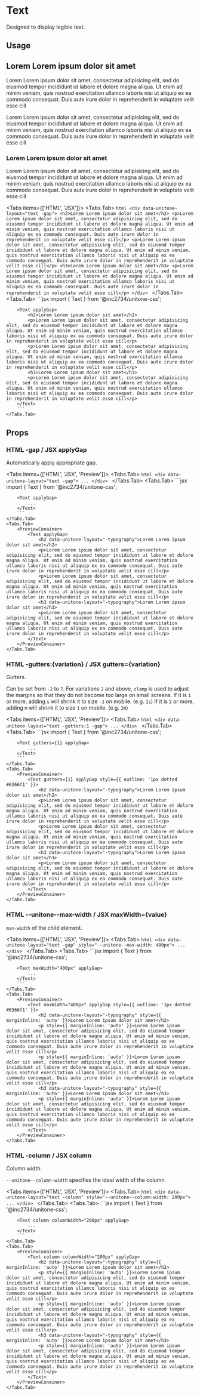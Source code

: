 
# Text

Designed to display legible text.

## Usage

<PreviewConainer>
	<Text applyGap>
		<h2 data-unitone-layout="-typography">Lorem Lorem ipsum dolor sit amet</h2>
		<p>Lorem Lorem ipsum dolor sit amet, consectetur adipisicing elit, sed do eiusmod tempor incididunt ut labore et dolore magna aliqua. Ut enim ad minim veniam, quis nostrud exercitation ullamco laboris nisi ut aliquip ex ea commodo consequat. Duis aute irure dolor in reprehenderit in voluptate velit esse cill</p>
		<p>Lorem Lorem ipsum dolor sit amet, consectetur adipisicing elit, sed do eiusmod tempor incididunt ut labore et dolore magna aliqua. Ut enim ad minim veniam, quis nostrud exercitation ullamco laboris nisi ut aliquip ex ea commodo consequat. Duis aute irure dolor in reprehenderit in voluptate velit esse cill</p>
		<h3 data-unitone-layout="-typography">Lorem Lorem ipsum dolor sit amet</h3>
		<p>Lorem Lorem ipsum dolor sit amet, consectetur adipisicing elit, sed do eiusmod tempor incididunt ut labore et dolore magna aliqua. Ut enim ad minim veniam, quis nostrud exercitation ullamco laboris nisi ut aliquip ex ea commodo consequat. Duis aute irure dolor in reprehenderit in voluptate velit esse cill</p>
	</Text>
</PreviewConainer>

<Tabs items={['HTML', 'JSX']}>
	<Tabs.Tab>
		```html
		<div data-unitone-layout="text -gap">
			<h2>Lorem Lorem ipsum dolor sit amet</h2>
			<p>Lorem Lorem ipsum dolor sit amet, consectetur adipisicing elit, sed do eiusmod tempor incididunt ut labore et dolore magna aliqua. Ut enim ad minim veniam, quis nostrud exercitation ullamco laboris nisi ut aliquip ex ea commodo consequat. Duis aute irure dolor in reprehenderit in voluptate velit esse cill</p>
			<p>Lorem Lorem ipsum dolor sit amet, consectetur adipisicing elit, sed do eiusmod tempor incididunt ut labore et dolore magna aliqua. Ut enim ad minim veniam, quis nostrud exercitation ullamco laboris nisi ut aliquip ex ea commodo consequat. Duis aute irure dolor in reprehenderit in voluptate velit esse cill</p>
			<h3>Lorem Lorem ipsum dolor sit amet</h3>
			<p>Lorem Lorem ipsum dolor sit amet, consectetur adipisicing elit, sed do eiusmod tempor incididunt ut labore et dolore magna aliqua. Ut enim ad minim veniam, quis nostrud exercitation ullamco laboris nisi ut aliquip ex ea commodo consequat. Duis aute irure dolor in reprehenderit in voluptate velit esse cill</p>
		</div>
		```
	</Tabs.Tab>
	<Tabs.Tab>
		```jsx
		import { Text } from '@inc2734/unitone-css';

		<Text applyGap>
			<h2>Lorem Lorem ipsum dolor sit amet</h2>
			<p>Lorem Lorem ipsum dolor sit amet, consectetur adipisicing elit, sed do eiusmod tempor incididunt ut labore et dolore magna aliqua. Ut enim ad minim veniam, quis nostrud exercitation ullamco laboris nisi ut aliquip ex ea commodo consequat. Duis aute irure dolor in reprehenderit in voluptate velit esse cill</p>
			<p>Lorem Lorem ipsum dolor sit amet, consectetur adipisicing elit, sed do eiusmod tempor incididunt ut labore et dolore magna aliqua. Ut enim ad minim veniam, quis nostrud exercitation ullamco laboris nisi ut aliquip ex ea commodo consequat. Duis aute irure dolor in reprehenderit in voluptate velit esse cill</p>
			<h3>Lorem Lorem ipsum dolor sit amet</h3>
			<p>Lorem Lorem ipsum dolor sit amet, consectetur adipisicing elit, sed do eiusmod tempor incididunt ut labore et dolore magna aliqua. Ut enim ad minim veniam, quis nostrud exercitation ullamco laboris nisi ut aliquip ex ea commodo consequat. Duis aute irure dolor in reprehenderit in voluptate velit esse cill</p>
		</Text>
		```
	</Tabs.Tab>
</Tabs>

## Props

### <Badge>HTML</Badge> -gap / <Badge>JSX</Badge> applyGap

Automatically apply appropriate gap.

<Tabs items={['HTML', 'JSX', 'Preview']}>
	<Tabs.Tab>
		```html
		<div data-unitone-layout="text -gap">
			...
		</div>
		```
	</Tabs.Tab>
	<Tabs.Tab>
		```jsx
		import { Text } from '@inc2734/unitone-css';

		<Text applyGap>
			...
		</Text>
		```
	</Tabs.Tab>
	<Tabs.Tab>
		<PreviewConainer>
			<Text applyGap>
				<h2 data-unitone-layout="-typography">Lorem Lorem ipsum dolor sit amet</h2>
				<p>Lorem Lorem ipsum dolor sit amet, consectetur adipisicing elit, sed do eiusmod tempor incididunt ut labore et dolore magna aliqua. Ut enim ad minim veniam, quis nostrud exercitation ullamco laboris nisi ut aliquip ex ea commodo consequat. Duis aute irure dolor in reprehenderit in voluptate velit esse cill</p>
				<p>Lorem Lorem ipsum dolor sit amet, consectetur adipisicing elit, sed do eiusmod tempor incididunt ut labore et dolore magna aliqua. Ut enim ad minim veniam, quis nostrud exercitation ullamco laboris nisi ut aliquip ex ea commodo consequat. Duis aute irure dolor in reprehenderit in voluptate velit esse cill</p>
				<h3 data-unitone-layout="-typography">Lorem Lorem ipsum dolor sit amet</h3>
				<p>Lorem Lorem ipsum dolor sit amet, consectetur adipisicing elit, sed do eiusmod tempor incididunt ut labore et dolore magna aliqua. Ut enim ad minim veniam, quis nostrud exercitation ullamco laboris nisi ut aliquip ex ea commodo consequat. Duis aute irure dolor in reprehenderit in voluptate velit esse cill</p>
			</Text>
		</PreviewConainer>
	</Tabs.Tab>
</Tabs>

### <Badge>HTML</Badge> -gutters:\{variation\} / <Badge>JSX</Badge> gutters=\{variation\}

Gutters.

Can be set from `-2` to `7`. For variations `2` and above, `clamp` is used to adjust the margins so that they do not become too large on small screens.
If it is `1` or more, adding `s` will shrink it to size `-1` on mobile. (e.g. `1s`)
If it is `2` or more, adding `m` will shrink it to size `1` on mobile. (e.g. `2m`)

<Tabs items={['HTML', 'JSX', 'Preview']}>
	<Tabs.Tab>
		```html
		<div data-unitone-layout="text -gutters:1 -gap">
			...
		</div>
		```
	</Tabs.Tab>
	<Tabs.Tab>
		```jsx
		import { Text } from '@inc2734/unitone-css';

		<Text gutters={1} applyGap>
			...
		</Text>
		```
	</Tabs.Tab>
	<Tabs.Tab>
		<PreviewConainer>
			<Text gutters={1} applyGap style={{ outline: '1px dotted #6366f1' }}>
				<h2 data-unitone-layout="-typography">Lorem Lorem ipsum dolor sit amet</h2>
				<p>Lorem Lorem ipsum dolor sit amet, consectetur adipisicing elit, sed do eiusmod tempor incididunt ut labore et dolore magna aliqua. Ut enim ad minim veniam, quis nostrud exercitation ullamco laboris nisi ut aliquip ex ea commodo consequat. Duis aute irure dolor in reprehenderit in voluptate velit esse cill</p>
				<p>Lorem Lorem ipsum dolor sit amet, consectetur adipisicing elit, sed do eiusmod tempor incididunt ut labore et dolore magna aliqua. Ut enim ad minim veniam, quis nostrud exercitation ullamco laboris nisi ut aliquip ex ea commodo consequat. Duis aute irure dolor in reprehenderit in voluptate velit esse cill</p>
				<h3 data-unitone-layout="-typography">Lorem Lorem ipsum dolor sit amet</h3>
				<p>Lorem Lorem ipsum dolor sit amet, consectetur adipisicing elit, sed do eiusmod tempor incididunt ut labore et dolore magna aliqua. Ut enim ad minim veniam, quis nostrud exercitation ullamco laboris nisi ut aliquip ex ea commodo consequat. Duis aute irure dolor in reprehenderit in voluptate velit esse cill</p>
			</Text>
		</PreviewConainer>
	</Tabs.Tab>
</Tabs>

### <Badge>HTML</Badge> --unitone--max-width / <Badge>JSX</Badge> maxWidth=\{value\}

`max-width` of the child element.

<Tabs items={['HTML', 'JSX', 'Preview']}>
	<Tabs.Tab>
		```html
		<div data-unitone-layout="text -gap" style="--unitone--max-width: 400px">
			...
		</div>
		```
	</Tabs.Tab>
	<Tabs.Tab>
		```jsx
		import { Text } from '@inc2734/unitone-css';

		<Text maxWidth="400px" applyGap>
			...
		</Text>
		```
	</Tabs.Tab>
	<Tabs.Tab>
		<PreviewConainer>
			<Text maxWidth="400px" applyGap style={{ outline: '1px dotted #6366f1' }}>
				<h2 data-unitone-layout="-typography" style={{ marginInline: 'auto' }}>Lorem Lorem ipsum dolor sit amet</h2>
				<p style={{ marginInline: 'auto' }}>Lorem Lorem ipsum dolor sit amet, consectetur adipisicing elit, sed do eiusmod tempor incididunt ut labore et dolore magna aliqua. Ut enim ad minim veniam, quis nostrud exercitation ullamco laboris nisi ut aliquip ex ea commodo consequat. Duis aute irure dolor in reprehenderit in voluptate velit esse cill</p>
				<p style={{ marginInline: 'auto' }}>Lorem Lorem ipsum dolor sit amet, consectetur adipisicing elit, sed do eiusmod tempor incididunt ut labore et dolore magna aliqua. Ut enim ad minim veniam, quis nostrud exercitation ullamco laboris nisi ut aliquip ex ea commodo consequat. Duis aute irure dolor in reprehenderit in voluptate velit esse cill</p>
				<h3 data-unitone-layout="-typography" style={{ marginInline: 'auto' }}>Lorem Lorem ipsum dolor sit amet</h3>
				<p style={{ marginInline: 'auto' }}>Lorem Lorem ipsum dolor sit amet, consectetur adipisicing elit, sed do eiusmod tempor incididunt ut labore et dolore magna aliqua. Ut enim ad minim veniam, quis nostrud exercitation ullamco laboris nisi ut aliquip ex ea commodo consequat. Duis aute irure dolor in reprehenderit in voluptate velit esse cill</p>
			</Text>
		</PreviewConainer>
	</Tabs.Tab>
</Tabs>

### <Badge>HTML</Badge> -column / <Badge>JSX</Badge> column

Column width.

`--unitone--column-width` specifies the ideal width of the column.

<Tabs items={['HTML', 'JSX', 'Preview']}>
	<Tabs.Tab>
		```html
		<div data-unitone-layout="text -column" style="--unitone--column-width: 200px">
			...
		</div>
		```
	</Tabs.Tab>
	<Tabs.Tab>
		```jsx
		import { Text } from '@inc2734/unitone-css';

		<Text column columnWidth="200px" applyGap>
			...
		</Text>
		```
	</Tabs.Tab>
	<Tabs.Tab>
		<PreviewConainer>
			<Text column columnWidth="200px" applyGap>
				<h2 data-unitone-layout="-typography" style={{ marginInline: 'auto' }}>Lorem Lorem ipsum dolor sit amet</h2>
				<p style={{ marginInline: 'auto' }}>Lorem Lorem ipsum dolor sit amet, consectetur adipisicing elit, sed do eiusmod tempor incididunt ut labore et dolore magna aliqua. Ut enim ad minim veniam, quis nostrud exercitation ullamco laboris nisi ut aliquip ex ea commodo consequat. Duis aute irure dolor in reprehenderit in voluptate velit esse cill</p>
				<p style={{ marginInline: 'auto' }}>Lorem Lorem ipsum dolor sit amet, consectetur adipisicing elit, sed do eiusmod tempor incididunt ut labore et dolore magna aliqua. Ut enim ad minim veniam, quis nostrud exercitation ullamco laboris nisi ut aliquip ex ea commodo consequat. Duis aute irure dolor in reprehenderit in voluptate velit esse cill</p>
				<h3 data-unitone-layout="-typography" style={{ marginInline: 'auto' }}>Lorem Lorem ipsum dolor sit amet</h3>
				<p style={{ marginInline: 'auto' }}>Lorem Lorem ipsum dolor sit amet, consectetur adipisicing elit, sed do eiusmod tempor incididunt ut labore et dolore magna aliqua. Ut enim ad minim veniam, quis nostrud exercitation ullamco laboris nisi ut aliquip ex ea commodo consequat. Duis aute irure dolor in reprehenderit in voluptate velit esse cill</p>
			</Text>
		</PreviewConainer>
	</Tabs.Tab>
</Tabs>
